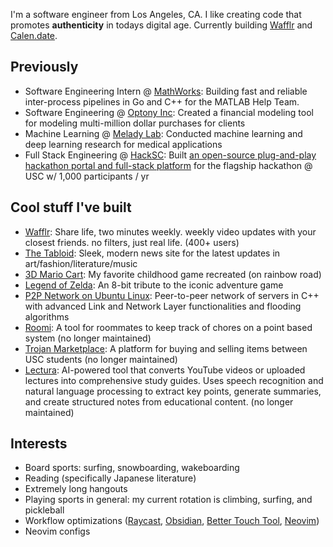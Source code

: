 
<NameTransition />

I'm a software engineer from Los Angeles, CA. I like creating code that promotes
**authenticity** in todays digital age. Currently building [Wafflr](/n/wafflr)
and [Calen.date](/n/calendate).

## Previously

- Software Engineering Intern @ [MathWorks](https://www.mathworks.com/): Building fast and reliable inter-process pipelines in Go and C++ for the MATLAB Help Team.
- Software Engineering @ [Optony Inc](https://optonyusa.com/): Created a financial modeling tool for modeling multi-million dollar purchases for clients
- Machine Learning @ [Melady Lab](https://usc-melady.github.io/melady_website/): Conducted machine learning and deep learning research for medical applications
- Full Stack Engineering @ [HackSC](https://hacksc.com): Built [an open-source plug-and-play hackathon portal and full-stack platform](https://github.com/hacksc/hibiscus) for the flagship hackathon @ USC w/ 1,000 participants / yr

## Cool stuff I've built

- [Wafflr](/n/wafflr): Share life, two minutes weekly. weekly video updates with your closest friends. no filters, just real life. (400+ users)
- [The Tabloid](/n/tabloid/): Sleek, modern news site for the latest updates in art/fashion/literature/music
- [3D Mario Cart](/n/mario-cart): My favorite childhood game recreated (on rainbow road)
- [Legend of Zelda](/n/zelda): An 8-bit tribute to the iconic adventure game
- [P2P Network on Ubuntu Linux](/): Peer-to-peer network of servers in C++ with advanced Link and Network Layer functionalities and flooding algorithms
- [Roomi](https://github.com/yangleyland/roomi): A tool for roommates to keep track of chores on a point based system (no longer maintained)
- [Trojan Marketplace](https://github.com/yangleyland/Trojan-Marketplace): A platform for buying and selling items between USC students (no longer maintained)
- [Lectura](https://github.com/seanpixel/Lectura): AI-powered tool that converts YouTube videos or uploaded lectures into comprehensive study guides. Uses speech recognition and natural language processing to extract key points, generate summaries, and create structured notes from educational content. (no longer maintained)

## Interests

- Board sports: surfing, snowboarding, wakeboarding
- Reading (specifically Japanese literature)
- Extremely long hangouts
- Playing sports in general: my current rotation is climbing, surfing, and pickleball
- Workflow optimizations ([Raycast](https://www.raycast.com/), [Obsidian](https://obsidian.md/), [Better Touch Tool](https://folivora.ai/), [Neovim](https://neovim.io/))
- Neovim configs
